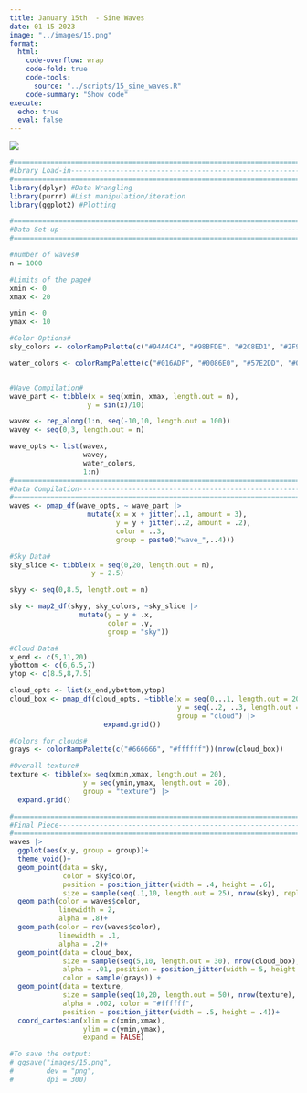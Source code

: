 ```yaml
---
title: January 15th  - Sine Waves
date: 01-15-2023
image: "../images/15.png"
format:
  html:
    code-overflow: wrap
    code-fold: true
    code-tools:
      source: "../scripts/15_sine_waves.R"
    code-summary: "Show code"
execute:
  echo: true
  eval: false
---
```


![](/images/15.png){fig-alt="a generated image of an ocean in the daytime, with clouds hovering over it." fig-align="center"}

```r
#=============================================================================#
#Lbrary Load-in----------------------------------------------------------------
#=============================================================================#
library(dplyr) #Data Wrangling
library(purrr) #List manipulation/iteration
library(ggplot2) #Plotting

#=============================================================================#
#Data Set-up-------------------------------------------------------------------
#=============================================================================#

#number of waves#
n = 1000

#Limits of the page#
xmin <- 0
xmax <- 20

ymin <- 0
ymax <- 10

#Color Options#
sky_colors <- colorRampPalette(c("#94A4C4", "#98BFDE", "#2C8ED1", "#2F9DE2", "#2063A5"))(n)

water_colors <- colorRampPalette(c("#016ADF", "#0086E0", "#57E2DD", "#00A7B2", "#1095A6", "#016074","#08389E", "#001247"))(n)


#Wave Compilation#
wave_part <- tibble(x = seq(xmin, xmax, length.out = n),
                   y = sin(x)/10) 

wavex <- rep_along(1:n, seq(-10,10, length.out = 100))
wavey <- seq(0,3, length.out = n)

wave_opts <- list(wavex,
                  wavey,
                  water_colors,
                  1:n)
#=============================================================================#
#Data Compilation--------------------------------------------------------------
#=============================================================================#
waves <- pmap_df(wave_opts, ~ wave_part |>
                   mutate(x = x + jitter(..1, amount = 3),
                          y = y + jitter(..2, amount = .2),
                          color = ..3,
                          group = paste0("wave_",..4)))

#Sky Data#
sky_slice <- tibble(x = seq(0,20, length.out = n),
                    y = 2.5)

skyy <- seq(0,8.5, length.out = n)

sky <- map2_df(skyy, sky_colors, ~sky_slice |>
                 mutate(y = y + .x,
                        color = .y,
                        group = "sky"))

#Cloud Data#
x_end <- c(5,11,20)
ybottom <- c(6,6.5,7)
ytop <- c(8.5,8,7.5)

cloud_opts <- list(x_end,ybottom,ytop)
cloud_box <- pmap_df(cloud_opts, ~tibble(x = seq(0,..1, length.out = 20),
                                         y = seq(..2, ..3, length.out = 20),
                                         group = "cloud") |>
                       expand.grid())

#Colors for clouds#
grays <- colorRampPalette(c("#666666", "#ffffff"))(nrow(cloud_box))

#Overall texture#
texture <- tibble(x= seq(xmin,xmax, length.out = 20),
                  y = seq(ymin,ymax, length.out = 20),
                  group = "texture") |>
  expand.grid()

#=============================================================================#
#Final Piece-------------------------------------------------------------------
#=============================================================================#
waves |>
  ggplot(aes(x,y, group = group))+
  theme_void()+
  geom_point(data = sky, 
             color = sky$color, 
             position = position_jitter(width = .4, height = .6), 
             size = sample(seq(.1,10, length.out = 25), nrow(sky), replace = TRUE))+
  geom_path(color = waves$color, 
            linewidth = 2, 
            alpha = .8)+
  geom_path(color = rev(waves$color), 
            linewidth = .1, 
            alpha = .2)+
  geom_point(data = cloud_box, 
             size = sample(seq(5,10, length.out = 30), nrow(cloud_box), replace = TRUE), 
             alpha = .01, position = position_jitter(width = 5, height = .1), 
             color = sample(grays)) +
  geom_point(data = texture, 
             size = sample(seq(10,20, length.out = 50), nrow(texture), replace = TRUE), 
             alpha = .002, color = "#ffffff", 
             position = position_jitter(width = .5, height = .4))+
  coord_cartesian(xlim = c(xmin,xmax),
                  ylim = c(ymin,ymax),
                  expand = FALSE)

#To save the output:
# ggsave("images/15.png",
#        dev = "png",
#        dpi = 300)
```
